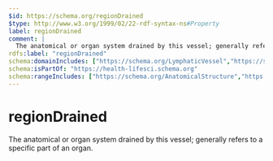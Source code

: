 ```yaml
---
$id: https://schema.org/regionDrained
$type: http://www.w3.org/1999/02/22-rdf-syntax-ns#Property
label: regionDrained
comment: |
  The anatomical or organ system drained by this vessel; generally refers to a specific part of an organ.
rdfs:label: "regionDrained"
schema:domainIncludes: ["https://schema.org/LymphaticVessel","https://schema.org/Vein"]
schema:isPartOf: "https://health-lifesci.schema.org"
schema:rangeIncludes: ["https://schema.org/AnatomicalStructure","https://schema.org/AnatomicalSystem"]
---
```


# regionDrained

The anatomical or organ system drained by this vessel; generally refers to a specific part of an organ.

